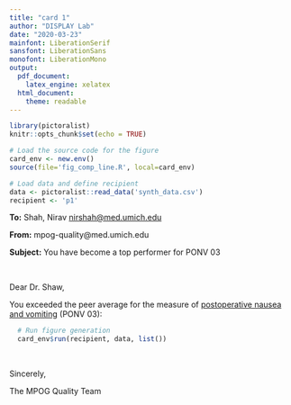 ```yaml
---
title: "card 1"
author: "DISPLAY Lab"
date: "2020-03-23"
mainfont: LiberationSerif
sansfont: LiberationSans
monofont: LiberationMono
output: 
  pdf_document:
    latex_engine: xelatex
  html_document:
    theme: readable
---
```


```r
library(pictoralist)
knitr::opts_chunk$set(echo = TRUE)

# Load the source code for the figure
card_env <- new.env()
source(file='fig_comp_line.R', local=card_env)

# Load data and define recipient
data <- pictoralist::read_data('synth_data.csv')
recipient <- 'p1'
```

**To:** Shah, Nirav <nirshah@med.umich.edu>

**From:** mpog-quality@med.umich.edu

**Subject:** You have become a top performer for PONV 03

\  
\  

Dear Dr. Shaw,

You exceeded the peer average for the measure of [postoperative nausea and vomiting](https://mpog.org/files/quality/measures/ponv-03_spec.pdf) (PONV 03):

```r
  # Run figure generation
  card_env$run(recipient, data, list())
```

\  

Sincerely,

The MPOG Quality Team
